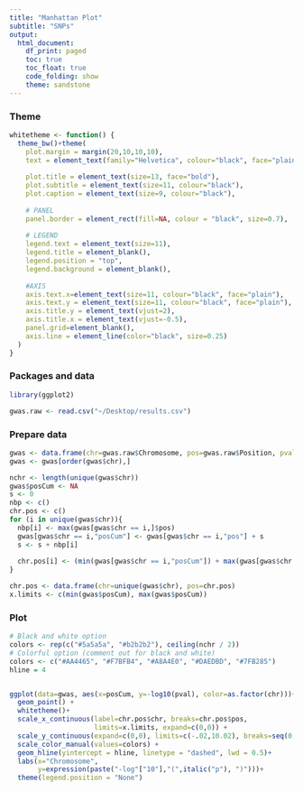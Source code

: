 ```yaml
---
title: "Manhattan Plot"
subtitle: "SNPs"
output:
  html_document:
    df_print: paged
    toc: true
    toc_float: true
    code_folding: show
    theme: sandstone
---
```





### Theme
```r
whitetheme <- function() {
  theme_bw()+theme(
    plot.margin = margin(20,10,10,10),
    text = element_text(family="Helvetica", colour="black", face="plain"),
    
    plot.title = element_text(size=13, face="bold"),
    plot.subtitle = element_text(size=11, colour="black"),
    plot.caption = element_text(size=9, colour="black"),
    
    # PANEL
    panel.border = element_rect(fill=NA, colour = "black", size=0.7),
    
    # LEGEND
    legend.text = element_text(size=11),
    legend.title = element_blank(),
    legend.position = "top",
    legend.background = element_blank(),
    
    #AXIS
    axis.text.x=element_text(size=11, colour="black", face="plain"),
    axis.text.y = element_text(size=11, colour="black", face="plain"),
    axis.title.y = element_text(vjust=2),
    axis.title.x = element_text(vjust=-0.5),
    panel.grid=element_blank(),
    axis.line = element_line(color="black", size=0.25)
  )
}


```


### Packages and data
```r
library(ggplot2)

gwas.raw <- read.csv("~/Desktop/results.csv")
```


### Prepare data
```r
gwas <- data.frame(chr=gwas.raw$Chromosome, pos=gwas.raw$Position, pval=gwas.raw$P.value)
gwas <- gwas[order(gwas$chr),]

nchr <- length(unique(gwas$chr))
gwas$posCum <- NA
s <- 0
nbp <- c()
chr.pos <- c()
for (i in unique(gwas$chr)){
  nbp[i] <- max(gwas[gwas$chr == i,]$pos)
  gwas[gwas$chr == i,"posCum"] <- gwas[gwas$chr == i,"pos"] + s
  s <- s + nbp[i]
  
  chr.pos[i] <- (min(gwas[gwas$chr == i,"posCum"]) + max(gwas[gwas$chr == i,"posCum"])) / 2
}

chr.pos <- data.frame(chr=unique(gwas$chr), pos=chr.pos)
x.limits <- c(min(gwas$posCum), max(gwas$posCum))
```


### Plot
```r
# Black and white option
colors <- rep(c("#5a5a5a", "#b2b2b2"), ceiling(nchr / 2))
# Colorful option (comment out for black and white)
colors <- c("#AA4465", "#F7BFB4", "#A8A4E0", "#DAEDBD", "#7FB285")
hline = 4


ggplot(data=gwas, aes(x=posCum, y=-log10(pval), color=as.factor(chr)))+
  geom_point() +
  whitetheme()+
  scale_x_continuous(label=chr.pos$chr, breaks=chr.pos$pos, 
                     limits=x.limits, expand=c(0,0)) +
  scale_y_continuous(expand=c(0,0), limits=c(-.02,10.02), breaks=seq(0,10,1)) + 
  scale_color_manual(values=colors) +
  geom_hline(yintercept = hline, linetype = "dashed", lwd = 0.5)+
  labs(x="Chromosome",
       y=expression(paste("-log"["10"],"(",italic("p"), ")")))+
  theme(legend.position = "None")
```